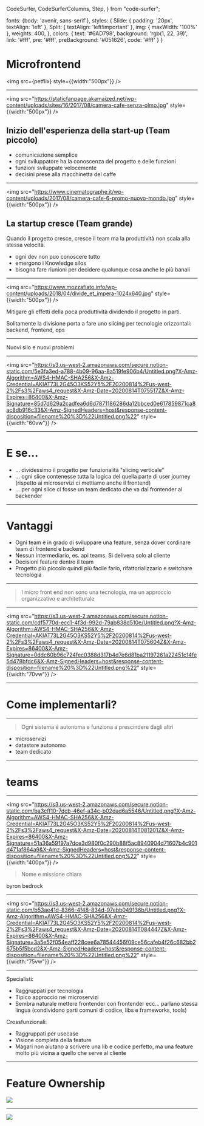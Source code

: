 
  CodeSurfer,
  CodeSurferColumns,
  Step,
} from "code-surfer";

  fonts: {body: 'avenir, sans-serif'},
  styles: {
    Slide: {
      padding: '20px',
      textAlign: 'left'
    },
    Split: {
      textAlign: 'left!important'
    },
    img: {
      maxWidth: '100%'
    },
    weights: 400,
  },
  colors: {
    text: '#6AD798',
    background: 'rgb(1, 22, 39)',
    link: '#fff',
    pre: '#fff',
    preBackground: '#051626',
    code: '#fff'
  }
}


# Microfrontend

<img src={petflix} style={{width:"500px"}} />


---

<Split>

<img src="https://staticfanpage.akamaized.net/wp-content/uploads/sites/16/2017/08/camera-cafe-senza-olmo.jpg" style={{width:"500px"}} />


## Inizio dell'esperienza della start-up (Team piccolo)

- comunicazione semplice
- ogni sviluppatore ha la conoscenza del progetto e delle funzioni
- funzioni sviluppate velocemente
- decisini prese alla macchinetta del caffe

</Split>

---

<Split>

<img src="https://www.cinematographe.it/wp-content/uploads/2017/08/camera-cafe-6-promo-nuovo-mondo.jpg" style={{width:"500px"}} />


## La startup cresce (Team grande)

Quando il progetto cresce, cresce il team ma la produttività non scala alla stessa velocità.

- ogni dev non puo conoscere tutto
- emergono i Knowledge silos
- bisogna fare riunioni per decidere qualunque cosa anche le più banali


</Split>

---

<Split>

<img src="https://www.mozzafiato.info/wp-content/uploads/2018/04/divide_et_impera-1024x640.jpg" style={{width:"500px"}} />

Mitigare gli effetti della poca produttività dividendo il progetto in parti. 

Solitamente la divisione porta a fare uno slicing per tecnologie orizzontali: backend, frontend, ops

</Split>



---

Nuovi silo e nuovi problemi

---

<img src="https://s3.us-west-2.amazonaws.com/secure.notion-static.com/5e3fa3ed-a788-4b09-96aa-8a519fe906b4/Untitled.png?X-Amz-Algorithm=AWS4-HMAC-SHA256&X-Amz-Credential=AKIAT73L2G45O3KS52Y5%2F20200814%2Fus-west-2%2Fs3%2Faws4_request&X-Amz-Date=20200814T075517Z&X-Amz-Expires=86400&X-Amz-Signature=85d7d629a2cadfea6d6d7871186286da12bbced0e617859871ca8ac8db916c33&X-Amz-SignedHeaders=host&response-content-disposition=filename%20%3D%22Untitled.png%22" style={{width:"60vw"}} />

---

# E se...

<Steps>

- ... dividessimo il progetto per funzionalità "slicing verticale"
- ... ogni slice contenesse tutta la logica del quella parte di user journey (rispetto ai microservizi ci mettiamo anche il frontend)
- ... per ogni slice ci fosse un team dedicato che va dal frontender al backender

</Steps>

---

# Vantaggi

<Steps>

- Ogni team è in grado di sviluppare una feature, senza dover cordinare team di frontend e backend
- Nessun intermediario, es. api teams. Si delivera solo al cliente
- Decisioni feature dentro il team
- Progetto più piccolo quindi più facile farlo, rifattorializzarlo e switchare tecnologia

</Steps>

---

> I micro front end non sono una tecnologia, ma un approccio organizzativo e architetturale 

---

<img src="https://s3.us-west-2.amazonaws.com/secure.notion-static.com/cdf5770d-ecc1-4f3d-992d-79ab838d510e/Untitled.png?X-Amz-Algorithm=AWS4-HMAC-SHA256&X-Amz-Credential=AKIAT73L2G45O3KS52Y5%2F20200814%2Fus-west-2%2Fs3%2Faws4_request&X-Amz-Date=20200814T075604Z&X-Amz-Expires=86400&X-Amz-Signature=0ddc60b96c724fec0388d317b4d7e6d81ba21197261a22451c14fe5d478bfdc6&X-Amz-SignedHeaders=host&response-content-disposition=filename%20%3D%22Untitled.png%22" style={{width:"70vw"}} />

---

# Come implementarli?

---

> Ogni sistema é autonoma e funziona a prescindere dagli altri

<Steps>

- microservizi
- datastore autonomo
- team dedicato

</Steps>

---

# teams

---

<Split>

<img src="https://s3.us-west-2.amazonaws.com/secure.notion-static.com/ba3cff10-7dcb-46ef-a34c-b02dad6a5546/Untitled.png?X-Amz-Algorithm=AWS4-HMAC-SHA256&X-Amz-Credential=AKIAT73L2G45O3KS52Y5%2F20200814%2Fus-west-2%2Fs3%2Faws4_request&X-Amz-Date=20200814T081201Z&X-Amz-Expires=86400&X-Amz-Signature=51a36a59197a7dce3d980f0c290b88f5ac8940904d71607b4c901d471af864a9&X-Amz-SignedHeaders=host&response-content-disposition=filename%20%3D%22Untitled.png%22" style={{width:"400px"}} />


> Nome e missione chiara

</Split>

<Notes>

byron bedrock

</Notes>

---

<img src="https://s3.us-west-2.amazonaws.com/secure.notion-static.com/b53ae41d-8366-4f48-834d-97ebb049136b/Untitled.png?X-Amz-Algorithm=AWS4-HMAC-SHA256&X-Amz-Credential=AKIAT73L2G45O3KS52Y5%2F20200814%2Fus-west-2%2Fs3%2Faws4_request&X-Amz-Date=20200814T084447Z&X-Amz-Expires=86400&X-Amz-Signature=3a5e52f054eaff228cee6a78544456f09ce56cafeb4f26c682bb2675b5f5bcd2&X-Amz-SignedHeaders=host&response-content-disposition=filename%20%3D%22Untitled.png%22" style={{width:"75vw"}} />

---

<Split>

<div>

Specialisti:

- Raggruppati per tecnologia
- Tipico approccio nei microservizi
- Sembra naturale mettere frontender con frontender ecc... parlano stessa lingua (condividono parti comuni di codice, libs e frameworks, tools)

</div>

<div>

Crossfunzionali:

- Raggruppati per usecase
- Visione completa della feature
- Magari non aiutano a scrivere una lib e codice perfetto, ma una feature molto più vicina a quello che serve al cliente

</div>

</Split>

---

# Feature Ownership

<img src="https://s3.us-west-2.amazonaws.com/secure.notion-static.com/6eca6f2f-7b2f-4466-8df2-d23b234c72e1/Untitled.png?X-Amz-Algorithm=AWS4-HMAC-SHA256&X-Amz-Credential=AKIAT73L2G45O3KS52Y5%2F20200814%2Fus-west-2%2Fs3%2Faws4_request&X-Amz-Date=20200814T093530Z&X-Amz-Expires=86400&X-Amz-Signature=be8706220fe74f73c308da3c42fd5f253af146d80d37860b42004d17088c08ad&X-Amz-SignedHeaders=host&response-content-disposition=filename%20%3D%22Untitled.png%22" />

---

<img src="https://s3.us-west-2.amazonaws.com/secure.notion-static.com/c170362b-7640-42cf-bec8-0d2deecfa77d/Untitled.png?X-Amz-Algorithm=AWS4-HMAC-SHA256&X-Amz-Credential=AKIAT73L2G45O3KS52Y5%2F20200814%2Fus-west-2%2Fs3%2Faws4_request&X-Amz-Date=20200814T093546Z&X-Amz-Expires=86400&X-Amz-Signature=2f51b48998715d012aeb946cedadcc0086845e6acbdc002ef4a9700cef4e1283&X-Amz-SignedHeaders=host&response-content-disposition=filename%20%3D%22Untitled.png%22" />

